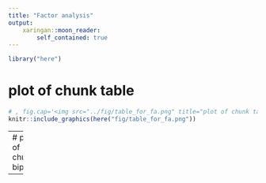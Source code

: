 ```yaml
---
title: "Factor analysis"
output:
    xaringan::moon_reader:
        self_contained: true
---
```

```r
library("here")
```
# plot of chunk table
```r
# , fig.cap='<img src="../fig/table_for_fa.png" title="plot of chunk table" alt="plot of chunk table" style="display: block; margin: auto;" />
knitr::include_graphics(here("fig/table_for_fa.png"))
```

---
# plot of chunk biplot
```r
# , fig.cap='plot of chunk biplot
knitr::include_graphics(here("fig/rmd-06-biplot-1.png"))
```

---
